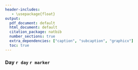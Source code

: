 ```yaml
---
header-includes:
   - \usepackage{float}
output:
  pdf_document: default
  html_document: default
  citation_package: natbib
  number_sections: true
  extra_dependencies: ["caption", "subcaption", "graphicx"]
  toc: true
---
```


### Day `r day` `r marker`


\begin{figure}[H]
\centering
\includegraphics[width=0.9\textwidth]{`r here::here("cor_threshold", "figs", "pointwise_CI", paste0("pointwise_CI/PLOT_Day", day, key, "_pointwiseCI.pdf"))`}
\caption{Adjusted threshold-response function for a range of thresholds of the
  Day `r day` `r marker` activity levels with point-wise 95\% confidence intervals. The dashed red line marks the threshold after which no more COVID events are observed. }
\end{figure}
\begin{figure}[H]
\centering
\includegraphics[width=0.9\textwidth]{`r here::here("cor_threshold", "figs", "pointwise_CI", paste0("TABLE_Day", day, key, "_pointwiseCI.pdf"))`}
  \caption{Table of risk estimates for range of thresholds of Day `r day` `r marker` activity levels with point-wise 95\% confidence intervals. }

\end{figure}


\newpage
\begin{figure}[H]

\centering
\includegraphics[width=0.9\textwidth]{`r here::here("cor_threshold", "figs", "simultaneous_CI", paste0("PLOT_Day", day, key, "_simultCI.pdf"))`}
  \caption{Adjusted threshold-response function for a range of thresholds of the Day `r day` `r marker` activity levels with simultaneous 95\% confidence bands. The dashed red line marks the threshold after which no more COVID events are observed. }
\end{figure}

\begin{figure}[H]
\centering
\includegraphics[width=0.9\textwidth]{`r here::here("cor_threshold", "figs", "simultaneous_CI", paste0("TABLE_Day", day, key, "_simultCI.pdf"))`}
  \caption{Table of risk estimates for range of thresholds of Day `r day` `r marker` activity levels with simultaneous 95\% confidence bands }
\end{figure}
\newpage


\begin{figure}[H]

\centering
\includegraphics[width=0.7\textwidth]{`r here::here("cor_threshold", "figs", "pointwise_CI", paste0("PLOT_monotone_Day", day, key, "_pointwiseCI.pdf"))`}
  \caption{Assuming nonincreasing monotonicity of the true function, the plot shows the estimated (monotone) adjusted threshold-response function for a range of thresholds of the Day `r day` `r marker` activity levels with point-wise 95\% confidence intervals. The dashed red line marks the threshold after which no more COVID events are observed. }
\end{figure}

\begin{figure}[H]

\centering
\includegraphics[width=0.7\textwidth]{`r here::here("cor_threshold", "figs", "simultaneous_CI", paste0("PLOT_monotone_Day", day, key, "_simultCI.pdf"))`}
  \caption{Assuming nonincreasing monotonicity of the true function, the plot shows the estimated (monotone) adjusted threshold-response function for a range of thresholds of the Day `r day` `r marker` activity levels with simultaneous 95\% confidence intervals. The dashed red line marks the threshold after which no more COVID events are observed.}
\end{figure}

<!-- \begin{figure}[H] -->

<!-- \centering -->

<!-- \includegraphics[width=0.8\textwidth]{figs/pointwise_CI/PLOT_INVERSE_Day`r day``r key`_pointwiseCI.pdf} -->

<!--   \caption{The inverse adjusted threshold-response function for thresholds of Day `r day` `r marker` activity levels with pointwise 95\% confidence intervals.} -->
<!-- \end{figure} -->

<!-- \begin{figure}[H] -->
<!-- \centering -->
<!-- \includegraphics[width=0.8\textwidth]{figs/pointwise_CI/TABLE_INVERSE_Day`r day``r key`_pointwiseCI.pdf} -->
<!--   \caption{ This analysis assumes monotonicity of the true function. The table displays the estimated threshold of protection of Day `r day` `r marker` activity level at a range of risk levels with pointwise 95\% confidence intervals. } -->

<!-- \end{figure} -->


<!-- \newpage  -->


<!-- \begin{figure}[H] -->

<!-- \centering -->

<!-- \includegraphics[width=0.8\textwidth]{figs/simultaneous_CI/PLOT_INVERSE_Day`r day``r key`_simultCI.pdf} -->

<!--   \caption{This analysis assumes monotonicity of the true function. The plot shows the inverse adjusted threshold-response function for thresholds of Day `r day` `r marker` activity levels with simultaneous 95\% confidence intervals.} -->
<!-- \end{figure} -->

<!-- \begin{figure}[H] -->
<!-- \centering -->
<!-- \includegraphics[width=0.8\textwidth]{figs/simultaneous_CI/TABLE_INVERSE_Day`r day``r key`_simultCI.pdf} -->
<!--   \caption{ This analysis assumes monotonicity of the true function. The table displays the estimated threshold of protection of Day `r day` `r marker` activity level at a range of risk levels with simultaneous 95\% confidence bands } -->

<!-- \end{figure} -->
